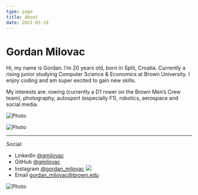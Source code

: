 ```yaml
---
type: page
title: About
date: 2021-03-19
---
```


# Gordan Milovac

Hi, my name is Gordan. I’m 20 years old, born in Split, Croatia. Currently a rising junior studying Computer Science & Economics at Brown University. I enjoy coding and am super excited to gain new skills.

My interests are: rowing (currently a D1 rower on the Brown Men’s Crew team), photography, autosport (especially F1), robotics, aerospace and social media.


<Image
    src="/images/henley.jpeg"
    alt="Photo"
    width={200}
    height={100}
    priority
    className="next-image"
/>

<Image
    src="/images/ira.jpeg"
    alt="Photo"
    width={200}
    height={100}
    priority
    className="next-image"
/>

---

Social:
- LinkedIn [@gmilovac](https://www.linkedin.com/in/gmilovac/)
- GitHub [@gmilovac](https://github.com/gmilovac)
- Instagram [@gordan_milovac](https://www.instagram.com/gordan_milovac/) <img src="/images/instagram.webp">
- Email gordan_milovac@brown.edu

<Image
    src="/images/ira.jpeg"
    alt="Photo"
    width={200}
    height={100}
    priority
    className="next-image"
/>

